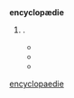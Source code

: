 == {{langue|fr}} ==
=== {{S|étymologie}} ===
: {{cf|lang=fr|encyclopédie}}

=== {{S|nom|fr}} ===
{{fr-rég|ɑ̃.si.klɔ.pe.di}}
'''encyclopædie''' {{pron|ɑ̃.si.klɔ.pe.di|fr}} {{f}}

# {{archaïsme|fr}} {{variante ortho de|encyclopédie}}.
#* {{exemple | lang=fr
 | Oint qu’on ne peut rien ſçavoir ſolidement ſans ſçavoir vn peu de tout , qui eſt cette '''encyclopædie''' : ne plus ni moins qu’on ne peut ſçavoir vne charte particuliere ſans avoir connoiſſance de la generale , & meſmes les païs voiſins.
 | source=auteur incertain, ''Premiere Centvrie des Qvestions Traitees ez Conferences'', 1638}}
#* {{exemple | lang=fr
 | Ainſi , la Logique leur rend le reciproque par vne correſpondance mutuelle, comme l’on pourra encore mieux remarquer dans l’obſeruation generale de noſtre '''Encyclopædie'''.
 | source=auteur incertain, ''La Science vniverselle de Sorel'', 1647}}
#* {{exemple | lang=fr
 | Nous ne doutons point qu’il n’y en ayt eu aſſez qui ont ſçeu qu’il faloit tenir vn compte exact de toutes les Diſciplines , afin que les Hommes viſſe nt en peu de temps quelles pouuoient eſtre les richeſſes de leur Eſpirit, & qui pour y donner plus de facilité , ont taſché de reduire tant les Sciences que les Arts dans leurs dependances & leurs limites, mais ils n’ont pas tous reuſſi à trouuer leurs correſpondances & leurs iuſteſſes : Voyons quels ſont ceux qui ayans donné vne eſtenduẽ generalle à leur ouurage , ont trouué la vraye forme d’vne '''Encyclopædie'''.
 | source=[http://fr.wikipedia.org/wiki/Charles_Sorel Charles Sorel], ''De la Perfection de l’Homme'', 1655}}

[[Catégorie:æ en français|encyclopaedie]]

{{clé de tri|encyclopaedie}}
